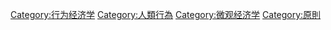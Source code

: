 [[Category:行为经济学|Category:行为经济学]]
[[Category:人類行為|Category:人類行為]]
[[Category:微观经济学|Category:微观经济学]]
[[Category:原則|Category:原則]]